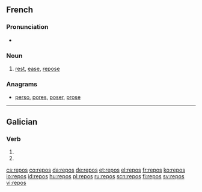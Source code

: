 ==French==

===Pronunciation===
* {{audio|Fr-repos.ogg|audio}}

===Noun===
{{fr-noun-unc|m}}

# [[rest]], [[ease]], [[repose]]

===Anagrams===
* [[perso#French|perso]], [[pores#French|pores]], [[poser#French|poser]], [[prose#French|prose]]

----

==Galician==

===Verb===
{{gl-verb-form}}

# {{conjugation of|[[repoñer#Galician|repoñer]]||2|s|pres|ind}}
# {{conjugation of|[[repór#Galician|repór]]||2|s|pres|ind}}

[[cs:repos]]
[[co:repos]]
[[da:repos]]
[[de:repos]]
[[et:repos]]
[[el:repos]]
[[fr:repos]]
[[ko:repos]]
[[io:repos]]
[[id:repos]]
[[hu:repos]]
[[pl:repos]]
[[ru:repos]]
[[scn:repos]]
[[fi:repos]]
[[sv:repos]]
[[vi:repos]]